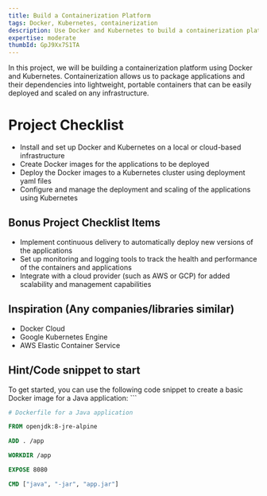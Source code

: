 ```yaml
---
title: Build a Containerization Platform
tags: Docker, Kubernetes, containerization
description: Use Docker and Kubernetes to build a containerization platform for deploying applications
expertise: moderate
thumbId: GpJ9Xx7S1TA
---
```


In this project, we will be building a containerization platform using Docker and Kubernetes. Containerization allows us to package applications and their dependencies into lightweight, portable containers that can be easily deployed and scaled on any infrastructure.

<h1>Project Checklist</h1>
<ul>
  <li>
    Install and set up Docker and Kubernetes on a local or cloud-based
    infrastructure
  </li>
  <li>Create Docker images for the applications to be deployed</li>
  <li>
    Deploy the Docker images to a Kubernetes cluster using deployment yaml files
  </li>
  <li>
    Configure and manage the deployment and scaling of the applications using
    Kubernetes
  </li>
</ul>
<h2>Bonus Project Checklist Items</h2>
<ul>
  <li>
    Implement continuous delivery to automatically deploy new versions of the
    applications
  </li>
  <li>
    Set up monitoring and logging tools to track the health and performance of
    the containers and applications
  </li>
  <li>
    Integrate with a cloud provider (such as AWS or GCP) for added scalability
    and management capabilities
  </li>
</ul>
<h2>Inspiration (Any companies/libraries similar)</h2>
<ul>
  <li>Docker Cloud</li>
  <li>Google Kubernetes Engine</li>
  <li>AWS Elastic Container Service</li>
</ul>
<h2>Hint/Code snippet to start</h2>
To get started, you can use the following code snippet to create a basic Docker image
for a Java application: ```

```dockerfile
# Dockerfile for a Java application

FROM openjdk:8-jre-alpine

ADD . /app

WORKDIR /app

EXPOSE 8080

CMD ["java", "-jar", "app.jar"]

```
